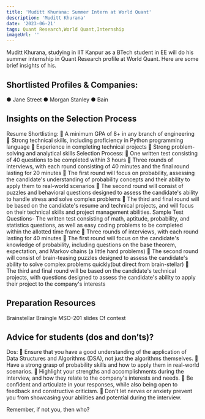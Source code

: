 ---
title: 'Muditt Khurana: Summer Intern at World Quant'
description: 'Muditt Khurana'
date: '2023-06-21'
tags: Quant Research,World Quant,Internship
imageUrl: ''
---

Muditt Khurana, studying in IIT Kanpur as a BTech student in EE will do
his summer internship in Quant Research profile at World Quant. Here are some brief
insights of his.

## Shortlisted Profiles & Companies:
● Jane Street
● Morgan Stanley
● Bain

## Insights on the Selection Process
Resume Shortlisting:
 A minimum GPA of 8+ in any branch of engineering
 Strong technical skills, including proficiency in Python
programming language
 Experience in completing technical projects
 Strong problem-solving and analytical skills
Selection Process:
 One written test consisting of 40 questions to be completed
within 3 hours
 Three rounds of interviews, with each round consisting of 40
minutes and the final round lasting for 20 minutes
 The first round will focus on probability, assessing the
candidate's understanding of probability concepts and their
ability to apply them to real-world scenarios
 The second round will consist of puzzles and behavioral
questions designed to assess the candidate's ability to handle
stress and solve complex problems
 The third and final round will be based on the candidate's
resume and technical projects, and will focus on their technical
skills and project management abilities. Sample Test Questions-  The written test consisting of math, aptitude, probability, and
statistics questions, as well as easy coding problems to be
completed within the allotted time frame
 Three rounds of interviews, with each round lasting for 40
minutes
 The first round will focus on the candidate's knowledge of
probability, including questions on the base theorem,
expectation, and Markov chains (a little hard problems)
 The second round will consist of brain-teasing puzzles designed
to assess the candidate's ability to solve complex problems
quickly(but direct from brain-stellar)
 The third and final round will be based on the candidate's
technical projects, with questions designed to assess the
candidate's ability to apply their project to the company's
interests

##  Preparation Resources
Brainstellar
Braingle
MSO-201 slides
Cf contest

## Advice for students (dos and don’ts)? 
Dos:
 Ensure that you have a good understanding of the application of Data Structures and
Algorithms (DSA), not just the algorithms themselves.
 Have a strong grasp of probability skills and how to apply them in real-world scenarios.
 Highlight your strengths and accomplishments during the interview, and how they
relate to the company's interests and needs.
 Be confident and articulate in your responses, while also being open to feedback and
constructive criticism.
 Don't let nerves or anxiety prevent you from showcasing your abilities and potential
during the interview.

Remember, if not you, then who?

